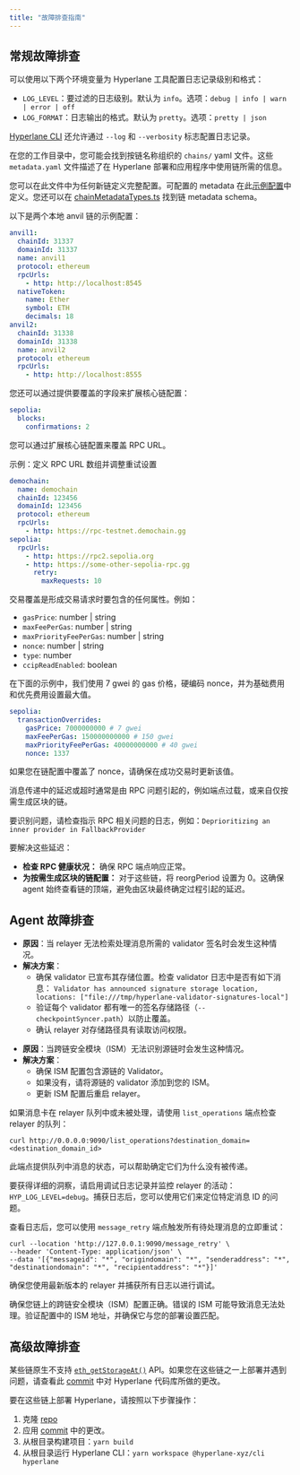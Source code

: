 ```yaml
---
title: "故障排查指南"
---
```


## 常规故障排查

<AccordionGroup>

<Accordion title="日志记录">

可以使用以下两个环境变量为 Hyperlane 工具配置日志记录级别和格式：

- `LOG_LEVEL`：要过滤的日志级别。默认为 `info`。选项：`debug | info | warn | error | off`
- `LOG_FORMAT`：日志输出的格式。默认为 `pretty`。选项：`pretty | json`

[Hyperlane CLI](/zh/docs/reference/developer-tools/cli) 还允许通过 `--log` 和 `--verbosity` 标志配置日志记录。

</Accordion>

<Accordion title="链配置">

在您的工作目录中，您可能会找到按链名称组织的 `chains/` yaml 文件。这些 `metadata.yaml` 文件描述了在 Hyperlane 部署和应用程序中使用链所需的信息。

您可以在此文件中为任何新链定义完整配置。可配置的 metadata 在此[示例配置](https://github.com/hyperlane-xyz/hyperlane-monorepo/blob/main/typescript/cli/examples/chain-config.yaml)中定义。您还可以在 [chainMetadataTypes.ts](https://github.com/hyperlane-xyz/hyperlane-monorepo/blob/main/typescript/sdk/src/metadata/chainMetadataTypes.ts) 找到链 metadata schema。

以下是两个本地 anvil 链的示例配置：

```yaml
anvil1:
  chainId: 31337
  domainId: 31337
  name: anvil1
  protocol: ethereum
  rpcUrls:
    - http: http://localhost:8545
  nativeToken:
    name: Ether
    symbol: ETH
    decimals: 18
anvil2:
  chainId: 31338
  domainId: 31338
  name: anvil2
  protocol: ethereum
  rpcUrls:
    - http: http://localhost:8555
```

您还可以通过提供要覆盖的字段来扩展核心链配置：

```yaml
sepolia:
  blocks:
    confirmations: 2
```

</Accordion>

<Accordion title="覆盖 RPC URL">

您可以通过扩展核心链配置来覆盖 RPC URL。

示例：定义 RPC URL 数组并调整重试设置

```yaml
demochain:
  name: demochain
  chainId: 123456
  domainId: 123456
  protocol: ethereum
  rpcUrls:
    - http: https://rpc-testnet.demochain.gg
sepolia:
  rpcUrls:
    - http: https://rpc2.sepolia.org
    - http: https://some-other-sepolia-rpc.gg
      retry:
        maxRequests: 10
```

</Accordion>

<Accordion title="覆盖交易设置">

交易覆盖是形成交易请求时要包含的任何属性。例如：

- `gasPrice`: number | string
- `maxFeePerGas`: number | string
- `maxPriorityFeePerGas`: number | string
- `nonce`: number | string
- `type`: number
- `ccipReadEnabled`: boolean

在下面的示例中，我们使用 7 gwei 的 gas 价格，硬编码 nonce，并为基础费用和优先费用设置最大值。

```yaml
sepolia:
  transactionOverrides:
    gasPrice: 7000000000 # 7 gwei
    maxFeePerGas: 150000000000 # 150 gwei
    maxPriorityFeePerGas: 40000000000 # 40 gwei
    nonce: 1337
```

<Warning>
  如果您在链配置中覆盖了 nonce，请确保在成功交易时更新该值。
</Warning>

</Accordion>

<Accordion title="消息传递时间长或超时">

消息传递中的延迟或超时通常是由 RPC 问题引起的，例如端点过载，或来自仅按需生成区块的链。

要识别问题，请检查指示 RPC 相关问题的日志，例如：`Deprioritizing an inner provider in FallbackProvider`

要解决这些延迟：

- **检查 RPC 健康状况：** 确保 RPC 端点响应正常。
- **为按需生成区块的链配置：** 对于这些链，将 reorgPeriod 设置为 0。这确保 agent 始终查看链的顶端，避免由区块最终确定过程引起的延迟。

</Accordion>

</AccordionGroup>

## Agent 故障排查

<AccordionGroup>

<Accordion title="Validator 尚未宣布任何存储位置警告">

- **原因**：当 relayer 无法检索处理消息所需的 validator 签名时会发生这种情况。
- **解决方案**：
  - 确保 validator 已宣布其存储位置。检查 validator 日志中是否有如下消息：
    `Validator has announced signature storage location, locations: ["file:///tmp/hyperlane-validator-signatures-local"]`
  - 验证每个 validator 都有唯一的签名存储路径（`--checkpointSyncer.path`）以防止覆盖。
  - 确认 relayer 对存储路径具有读取访问权限。

</Accordion>

<Accordion title="找不到源链的 ISM 错误">

- **原因**：当跨链安全模块（ISM）无法识别源链时会发生这种情况。
- **解决方案**：
  - 确保 ISM 配置包含源链的 Validator。
  - 如果没有，请将源链的 validator 添加到您的 ISM。
  - 更新 ISM 配置后重启 relayer。

</Accordion>

<Accordion title="检查队列中的待处理消息">

如果消息卡在 relayer 队列中或未被处理，请使用 `list_operations` 端点检查 relayer 的队列：

```shell
curl http://0.0.0.0:9090/list_operations?destination_domain=<destination_domain_id>
```

此端点提供队列中消息的状态，可以帮助确定它们为什么没有被传递。

</Accordion>

<Accordion title="使用日志调试">

要获得详细的洞察，请启用调试日志记录并监控 relayer 的活动：`HYP_LOG_LEVEL=debug`。捕获日志后，您可以使用它们来定位特定消息 ID 的问题。

</Accordion>

<Accordion title="重试消息">

查看日志后，您可以使用 `message_retry` 端点触发所有待处理消息的立即重试：

```shell
curl --location 'http://127.0.0.1:9090/message_retry' \
--header 'Content-Type: application/json' \
--data '[{"messageid": "*", "origindomain": "*", "senderaddress": "*", "destinationdomain": "*", "recipientaddress": "*"}]'
```

确保您使用最新版本的 relayer 并捕获所有日志以进行调试。

</Accordion>

<Accordion title="Relayer 选择了错误的 ISM">

确保您链上的跨链安全模块（ISM）配置正确。错误的 ISM 可能导致消息无法处理。验证配置中的 ISM 地址，并确保它与您的部署设置匹配。

</Accordion>

</AccordionGroup>

## 高级故障排查

<AccordionGroup>

<Accordion title="eth_getStorageAt() 兼容性">

某些链原生不支持 [`eth_getStorageAt()`](https://ethereum.org/en/developers/docs/apis/json-rpc/#eth_getstorageat) API。如果您在这些链之一上部署并遇到问题，请查看此 [commit](https://github.com/hyperlane-xyz/hyperlane-monorepo/commit/871df7a4dce203ff5cf23ae654d03743dc00ea61) 中对 Hyperlane 代码库所做的更改。

要在这些链上部署 Hyperlane，请按照以下步骤操作：

1. 克隆 [repo](https://github.com/hyperlane-xyz/hyperlane-monorepo)
2. 应用 [commit](https://github.com/hyperlane-xyz/hyperlane-monorepo/commit/871df7a4dce203ff5cf23ae654d03743dc00ea61) 中的更改。
3. 从根目录构建项目：`yarn build`
4. 从根目录运行 Hyperlane CLI：`yarn workspace @hyperlane-xyz/cli hyperlane`

</Accordion>

</AccordionGroup>